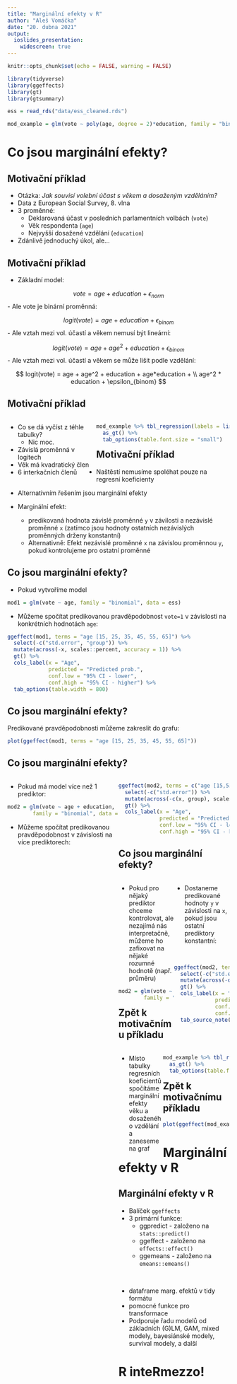 ```yaml
---
title: "Marginální efekty v R"
author: "Aleš Vomáčka"
date: "20. dubna 2021"
output:
  ioslides_presentation:
    widescreen: true
---
```


```r
knitr::opts_chunk$set(echo = FALSE, warning = FALSE)

library(tidyverse)
library(ggeffects)
library(gt)
library(gtsummary)

ess = read_rds("data/ess_cleaned.rds")
```

```r
mod_example = glm(vote ~ poly(age, degree = 2)*education, family = "binomial" ,data = ess[!is.na(ess$age), ])
```

# Co jsou marginální efekty?

## Motivační příklad

- Otázka: *Jak souvisí volební účast s věkem a dosaženým vzděláním?*
- Data z European Social Survey, 8. vlna
- 3 proměnné:
  - Deklarovaná účast v posledních parlamentních volbách (`vote`)
  - Věk respondenta (`age`)
  - Nejvyšší dosažené vzdělání (`education`)
- Zdánlivě jednoduchý úkol, ale...

## Motivační příklad

- Základní model:

$$
vote = age + education + \epsilon_{norm}
$$
- Ale vote je binární proměnná:

$$
logit(vote) = age + education + \epsilon_{binom}
$$
- Ale vztah mezi vol. účastí a věkem nemusí být lineární:

$$
logit(vote) = age + age^2 +  education + \epsilon_{binom}
$$
- Ale vztah mezi vol. účastí a věkem se může lišit podle vzdělání:

$$
logit(vote) = age + age^2 + education + age*education + \\ age^2 * education + \epsilon_{binom}
$$


## Motivační příklad

<div style="float: left; width: 40%;">

- Co se dá vyčíst z téhle tabulky?
  - Nic moc.
- Závislá proměnná v logitech
- Věk má kvadratický člen
- 6 interkačních členů

</div>

<div style="float: right; width: 60%;">

```r
mod_example %>% tbl_regression(labels = list(`poly(age, degree = 2)*education` ~ "age*education")) %>% 
  as_gt() %>% 
  tab_options(table.font.size = "small")
```

</div>


## Motivační příklad

- Naštěstí nemusíme spoléhat pouze na regresní koeficienty
- Alternativním řešením jsou marginální efekty

- Marginální efekt:
  - predikovaná hodnota závislé proměnné `y` v závilosti a nezávislé proměnné `x` (zatímco jsou hodnoty ostatních nezávislých proměnných drženy konstantní)
  - Alternativně: Efekt nezávislé proměnné `x` na závislou proměnnou `y`, pokud kontrolujeme pro ostatní proměnné

## Co jsou marginální efekty?

- Pokud vytvoříme model

```r
mod1 = glm(vote ~ age, family = "binomial", data = ess)
```

- Můžeme spočítat predikovanou pravděpodobnost `vote=1` v závislosti na konkrétních hodnotách `age`:

```r
ggeffect(mod1, terms = "age [15, 25, 35, 45, 55, 65]") %>% 
  select(-c("std.error", "group")) %>%
  mutate(across(-x, scales::percent, accuracy = 1)) %>% 
  gt() %>%
  cols_label(x = "Age",
             predicted = "Predicted prob.",
             conf.low = "95% CI - lower",
             conf.high = "95% CI - higher") %>% 
  tab_options(table.width = 800)
```

## Co jsou marginální efekty?

Predikované pravděpodobnosti můžeme zakreslit do grafu:

```r
plot(ggeffect(mod1, terms = "age [15, 25, 35, 45, 55, 65]"))
```

## Co jsou marginální efekty?

<div style="float: left; width: 50%;">

- Pokud má model více než 1 prediktor:

```r
mod2 = glm(vote ~ age + education,
        family = "binomial", data = ess)
```

- Můžeme spočítat predikovanou pravděpodobnost v závislosti na více prediktorech:

</div>


<div style="float: right; width: 50%;">

```r
ggeffect(mod2, terms = c("age [15,55, 75]", "education")) %>% 
  select(-c("std.error")) %>%
  mutate(across(-c(x, group), scales::percent, accuracy = 1)) %>% 
  gt() %>%
  cols_label(x = "Age",
             predicted = "Predicted prob.",
             conf.low = "95% CI - lower",
             conf.high = "95% CI - higher")
```

## Co jsou marginální efekty?

<div style="float: left; width: 50%;">

- Pokud pro nějaký prediktor chceme kontrolovat, ale nezajímá nás interpretačně, můžeme ho zafixovat na nějaké rozumné hodnotě (např. průměru)


```r
mod2 = glm(vote ~ age + education,
        family = "binomial", data = ess)
```


</div>

<div style="float: right; width: 50%;">

- Dostaneme predikované hodnoty `y` v závislosti na `x`, pokud jsou ostatní prediktory konstantní:

<br>

```r
ggeffect(mod2, terms = c("education")) %>% 
  select(-c("std.error", "group")) %>%
  mutate(across(-c(x), scales::percent, accuracy = 1)) %>% 
  gt() %>%
  cols_label(x = "Age",
             predicted = "Predicted prob.*",
             conf.low = "95% CI - lower",
             conf.high = "95% CI - higher") %>% 
  tab_source_note("*For people of average age")
```
</div>

## Zpět k motivačnímu příkladu

<div style="float: left; width: 40%;">

- Místo tabulky regresních koeficientů spočítáme marginální efekty věku a dosaženého vzdělání a zaneseme na graf

</div>

<div style="float: right; width: 60%;">

```r
mod_example %>% tbl_regression(labels = list(`poly(age, degree = 2)*education` ~ "age*education")) %>% 
  as_gt() %>% 
  tab_options(table.font.size = "small")
```

</div>


## Zpět k motivačnímu příkladu

```r
plot(ggeffect(mod_example, terms = c("age [all]", "education"))) + theme(legend.position = "bottom")
```

# Marginální efekty v R

## Marginální efekty v R

- Balíček `ggeffects`
- 3 primární funkce:
  - ggpredict - založeno na `stats::predict()`
  - ggeffect - založeno na `effects::effect()`
  - ggemeans - založeno na `emeans::emeans()`
  
<br>

- dataframe marg. efektů v tidy formátu
- pomocné funkce pro transformace
- Podporuje řadu modelů od základních (G)LM, GAM, mixed modely, bayesiánské modely, survival modely, a další

# R inteRmezzo!

